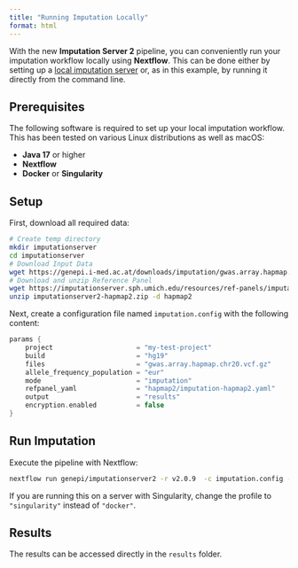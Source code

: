```yaml
---
title: "Running Imputation Locally"
format: html
---
```


With the new **Imputation Server 2** pipeline, you can conveniently run your imputation workflow locally using **Nextflow**. This can be done either by setting up a [local imputation server](https://genepi.github.io/michigan-imputationserver/tutorials/local-server/) or, as in this example, by running it directly from the command line.

## Prerequisites
The following software is required to set up your local imputation workflow. This has been tested on various Linux distributions as well as macOS:

* **Java 17** or higher  
* **Nextflow**  
* **Docker** or **Singularity**

## Setup
First, download all required data:

```bash
# Create temp directory
mkdir imputationserver
cd imputationserver
# Download Input Data
wget https://genepi.i-med.ac.at/downloads/imputation/gwas.array.hapmap.chr20.vcf.gz
# Download and unzip Reference Panel
wget https://imputationserver.sph.umich.edu/resources/ref-panels/imputationserver2-hapmap2.zip
unzip imputationserver2-hapmap2.zip -d hapmap2
```

Next, create a configuration file named `imputation.config` with the following content:

```groovy
params {
    project                     = "my-test-project"
    build                       = "hg19"
    files                       = "gwas.array.hapmap.chr20.vcf.gz"
    allele_frequency_population = "eur"
    mode                        = "imputation"
    refpanel_yaml               = "hapmap2/imputation-hapmap2.yaml"
    output                      = "results"
    encryption.enabled          = false
}
```

## Run Imputation
Execute the pipeline with Nextflow:

```bash
nextflow run genepi/imputationserver2 -r v2.0.9  -c imputation.config -profile docker
```

::: {.callout-note}
If you are running this on a server with Singularity, change the profile to `"singularity"` instead of `"docker"`.
:::

## Results
The results can be accessed directly in the ```results``` folder.